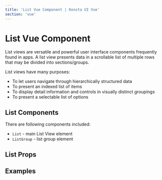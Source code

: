 ```yaml
---
title: 'List Vue Component | Konsta UI Vue'
section: 'vue'
---
```



# List Vue Component

List views are versatile and powerful user interface components frequently found in apps. A list view presents data in a scrollable list of multiple rows that may be divided into sections/groups.

List views have many purposes:

- To let users navigate through hierarchically structured data
- To present an indexed list of items
- To display detail information and controls in visually distinct groupings
- To present a selectable list of options

## List Components

There are following components included:

- `List` - main List View element
- `ListGroup` - list group element

## List Props

<ListProps />

## Examples

<ListExample />
